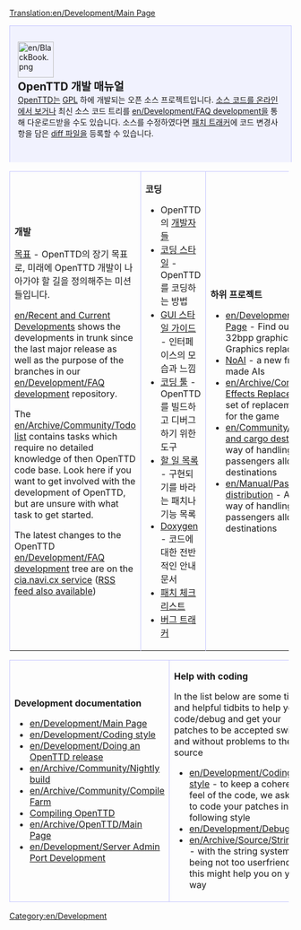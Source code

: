 [[Translation:en/Development/Main Page]]


{{ko/번역|origin= Development
|from  = en
|to    = ko
|Percentage = 30
}}

<div style="background-color: #f1f2fe; border: 1px solid #c7c8fe; margin:0; padding: 1em 1em 2em 1em; text-align:left; border-bottom: none;">
[[File:en/BlackBook.png|64px|left]]
<strong style="font-size:1.4em; display:block">OpenTTD 개발 매뉴얼</strong>
[[ko/Manual/OpenTTD|OpenTTD]]는 [http://www.gnu.org/copyleft/gpl.html GPL] 하에 개발되는 오픈 소스 프로젝트입니다. [http://svn.openttd.org/ 소스 코드를 온라인에서 보거나] 최신 소스 코드 트리를 [[en/Development/FAQ development]]을 통해 다운로드받을 수도 있습니다. 소스를 수정하였다면 [http://bugs.openttd.org 패치 트래커]에 코드 변경사항을 담은 [[en/Development/FAQ development#How_do_I_make_a_diff_file_to_share_my_changes_with_other_coders.3F|diff 파일]]을 등록할 수 있습니다.<br />
</div>

{| cellspacing="3" class="mainpagetable" cellpadding="10px" style="margin:0;"
|- valign="top"
|width="33%" style="border: 1px solid #c7c8fe; border-bottom: none;"|
<font size="3">'''개발'''</font> <!-----------------------Development--------->

[[ko/목표|목표]] - OpenTTD의 장기 목표로, 미래에 OpenTTD 개발이 나아가야 할 길을 정의해주는 미션들입니다.

[[en/Recent and Current Developments]] shows the developments in trunk since the last major release as well as the purpose of the branches in our [[en/Development/FAQ development]] repository.

The [[en/Archive/Community/Todo list]] contains tasks which require no detailed knowledge of then OpenTTD code base.
Look here if you want to get involved with the development of OpenTTD, but are unsure with what task to get started.

The latest changes to the OpenTTD [[en/Development/FAQ development]] tree are on the [http://cia.navi.cx/stats/project/OpenTTD cia.navi.cx service] ([http://cia.navi.cx/stats/project/OpenTTD/.rss?ver=2&medium=unquoted&limit=15 RSS feed also available])

|width="33%" style="border: 1px solid #c7c8fe; border-bottom: none;"|
<font size="3">'''코딩'''</font>  <!-----------------------Coding--------->

*OpenTTD의 [[ko/Archive/Community/개발자|개발자]]들
*[[en/Development/Coding style|코딩 스타일]] - OpenTTD를 코딩하는 방법
*[[en/Development/GUI Style Guide|GUI 스타일 가이드]] - 인터페이스의 모습과 느낌
*[[en/Coding Tools|코딩 툴]] - OpenTTD를 빌드하고 디버그하기 위한 도구
*[[en/Archive/Community/Todo list|할 일 목록]] - 구현되기를 바라는 패치나 기능 목록
*[http://docs.openttd.org Doxygen] - 코드에 대한 전반적인 안내 문서
*[[en/Archive/Community/Patch Checklist|패치 체크리스트]]
*[http://bugs.openttd.org/ 버그 트래커]

|width="33%" style="border: 1px solid #c7c8fe; border-bottom: none;"|
<font size="3">'''하위 프로젝트'''</font> <!-----------------------Subprojects--------->

*[[en/Development/NewGRF/Main Page]] - Find out everything about 32bpp graphics, newGrfs, Graphics replacement etc.
*[[en/Development/Script/Main Page|NoAI]] - a new framework for user-made AIs
*[[en/Archive/Community/Sound Effects Replacement]] - Creating a set of replacement sound effects for the game
*[[en/Community/Patches/Passenger and cargo destinations]] - A new way of handling cargo and passengers allowing specific destinations
*[[en/Manual/Passenger and cargo distribution]] - A new and better way of handling cargo and passengers allowing specific destinations
|}  <!------------- 3th part ------------->
{| cellspacing="3" class="mainpagetable" cellpadding="10px" style="background-color: #E7EBFF; border: 1px solid #c7c8fe; margin:0; border-top:none; padding:0; margin-bottom:2em"
|- valign="top"
|width="33%" style="border: 1px solid #c7c8fe;"|
<font size="3">'''Development documentation'''</font>  <!---------Development documentation--------->

*[[en/Development/Main Page]]
*[[en/Development/Coding style]]
*[[en/Development/Doing an OpenTTD release]]
*[[en/Archive/Community/Nightly build]]
*[[en/Archive/Community/Compile Farm]]
*[[:Category:en/Compiling OpenTTD|Compiling OpenTTD]]
*[[en/Archive/OpenTTD/Main Page]]
*[[en/Development/Server Admin Port Development]]

|width="33%" style="border: 1px solid #c7c8fe;"|
<font size="3">'''Help with coding'''</font>  <!------------- Help with coding ------------->

In the list below are some tips, and helpful tidbits to help you code/debug and get your patches to be accepted swiftly and without problems to the source
*[[en/Development/Coding style]] - to keep a coherent feel of the code, we ask you to code your patches in the following style
*[[en/Development/Debugging]]
*[[en/Archive/Source/Strings]] - with the string system being not too userfriendly, this might help you on your way

|width="33%" style="border: 1px solid #c7c8fe;"|
<font size="3">'''Miscellaneous'''</font>  <!------------- Miscellaneous ------------->

* [http://www.openttd.org OpenTTD website]
* [http://www.tt-forums.net/viewforum.php?f=55 OpenTTD forum]
* [http://cia.vc/stats/project/OpenTTD CIA Stats]
* [[en/Archive/Community/Todo list]]
* List of [[en/Archive/Community/Requested features|other patches]] (check also [http://www.tt-forums.net/viewforum.php?f=33 dev section of forums])
* [[en/Rejected features List|Rejected features]]
* [[en/Miscellaneous suggestions]]
* [[en/Archive/Community/List of patches]]
|}


[[Category:en/Development]]